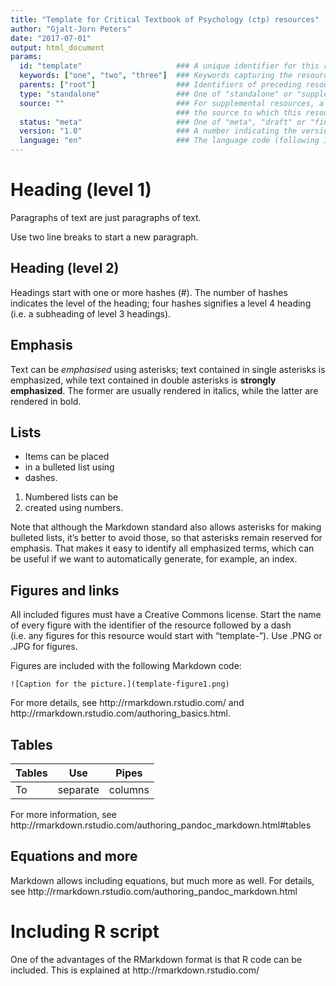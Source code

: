 ```yaml
---
title: "Template for Critical Textbook of Psychology (ctp) resources"
author: "Gjalt-Jorn Peters"
date: "2017-07-01"
output: html_document
params:
  id: "template"                     ### A unique identifier for this resource
  keywords: ["one", "two", "three"]  ### Keywords capturing the resource's subject
  parents: ["root"]                  ### Identifiers of preceding resources ("root" means none)
  type: "standalone"                 ### One of "standalone" or "supplemental"
  source: ""                         ### For supplemental resources, a reference to
                                     ### the source to which this resource is supplemental
  status: "meta"                     ### One of "meta", "draft" or "final"
  version: "1.0"                     ### A number indicating the version
  language: "en"                     ### The language code (following ISO 639-1)
---
```


# Heading (level 1)

Paragraphs of text are just paragraphs of text.

Use two line breaks to start a new paragraph.

## Heading (level 2)

Headings start with one or more hashes (#). The number of hashes indicates the level of the heading; four hashes signifies a level 4 heading (i.e. a subheading of level 3 headings).

## Emphasis

Text can be *emphasised* using asterisks; text contained in single asterisks is emphasized, while text contained in double asterisks is **strongly emphasized**. The former are usually rendered in italics, while the latter are rendered in bold.

## Lists

- Items can be placed
- in a bulleted list using
- dashes.

1. Numbered lists can be
2. created using numbers.

Note that although the Markdown standard also allows asterisks for making bulleted lists, it's better to avoid those, so that asterisks remain reserved for emphasis. That makes it easy to identify all emphasized terms, which can be useful if we want to automatically generate, for example, an index.

## Figures and links

All included figures must have a Creative Commons license. Start the name of every figure with the identifier of the resource followed by a dash (i.e. any figures for this resource would start with "template-"). Use .PNG or .JPG for figures.

Figures are included with the following Markdown code:

`![Caption for the picture.](template-figure1.png)`

For more details, see http://rmarkdown.rstudio.com/ and http://rmarkdown.rstudio.com/authoring_basics.html.

## Tables

Tables | Use | Pipes
-------|-----|------
To | separate | columns

For more information, see http://rmarkdown.rstudio.com/authoring_pandoc_markdown.html#tables

## Equations and more

Markdown allows including equations, but much more as well. For details, see http://rmarkdown.rstudio.com/authoring_pandoc_markdown.html

# Including R script

One of the advantages of the RMarkdown format is that R code can be included. This is explained at http://rmarkdown.rstudio.com/
